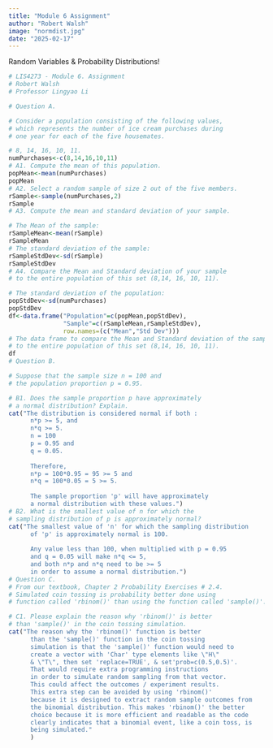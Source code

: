 ```yaml
---
title: "Module 6 Assignment"
author: "Robert Walsh"
image: "normdist.jpg"
date: "2025-02-17"
---
```


Random Variables & Probability Distributions!

```r
# LIS4273 - Module 6. Assignment
# Robert Walsh
# Professor Lingyao Li

# Question A.

# Consider a population consisting of the following values,
# which represents the number of ice cream purchases during
# one year for each of the five housemates.

# 8, 14, 16, 10, 11.
numPurchases<-c(8,14,16,10,11)
# A1. Compute the mean of this population.
popMean<-mean(numPurchases)
popMean
# A2. Select a random sample of size 2 out of the five members.
rSample<-sample(numPurchases,2)
rSample
# A3. Compute the mean and standard deviation of your sample.

# The Mean of the sample:
rSampleMean<-mean(rSample)
rSampleMean
# The standard deviation of the sample:
rSampleStdDev<-sd(rSample)
rSampleStdDev
# A4. Compare the Mean and Standard deviation of your sample
# to the entire population of this set (8,14, 16, 10, 11).

# The standard deviation of the population:
popStdDev<-sd(numPurchases)
popStdDev
df<-data.frame("Population"=c(popMean,popStdDev),
               "Sample"=c(rSampleMean,rSampleStdDev),
               row.names=(c("Mean","Std Dev")))
# The data frame to compare the Mean and Standard deviation of the sample
# to the entire population of this set (8,14, 16, 10, 11).
df
# Question B. 

# Suppose that the sample size n = 100 and
# the population proportion p = 0.95.

# B1. Does the sample proportion p have approximately
# a normal distribution? Explain.
cat("The distribution is considered normal if both :
      n*p >= 5, and
      n*q >= 5.
      n = 100
      p = 0.95 and 
      q = 0.05.
      
      Therefore,
      n*p = 100*0.95 = 95 >= 5 and
      n*q = 100*0.05 = 5 >= 5.
      
      The sample proportion 'p' will have approximately
      a normal distribution with these values.")
# B2. What is the smallest value of n for which the
# sampling distribution of p is approximately normal?
cat("The smallest value of 'n' for which the sampling distribution
      of 'p' is approximately normal is 100.
      
      Any value less than 100, when multiplied with p = 0.95
      and q = 0.05 will make n*q <= 5,
      and both n*p and n*q need to be >= 5
      in order to assume a normal distribution.")
# Question C.
# From our textbook, Chapter 2 Probability Exercises # 2.4.
# Simulated coin tossing is probability better done using
# function called 'rbinom()' than using the function called 'sample()'.

# C1. Please explain the reason why 'rbinom()' is better
# than 'sample()' in the coin tossing simulation.
cat("The reason why the 'rbinom()' function is better
      than the 'sample()' function in the coin tossing
      simulation is that the 'sample()' function would need to
      create a vector with 'Char' type elements like \"H\"
      & \"T\", then set 'replace=TRUE', & set'prob=c(0.5,0.5)'.
      That would require extra programming instructions
      in order to simulate random sampling from that vector.
      This could affect the outcomes / experiment results. 
      This extra step can be avoided by using 'rbinom()'
      because it is designed to extract random sample outcomes from
      the binomial distribution. This makes 'rbinom()' the better
      choice because it is more efficient and readable as the code 
      clearly indicates that a binomial event, like a coin toss, is 
      being simulated."
      )
```
